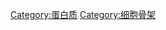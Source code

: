 {{Category main section|蛋白质|结构蛋白}}
{{Commons category|Structural proteins}}

[[Category:蛋白质|Category:蛋白质]]
[[Category:细胞骨架|Category:细胞骨架]]